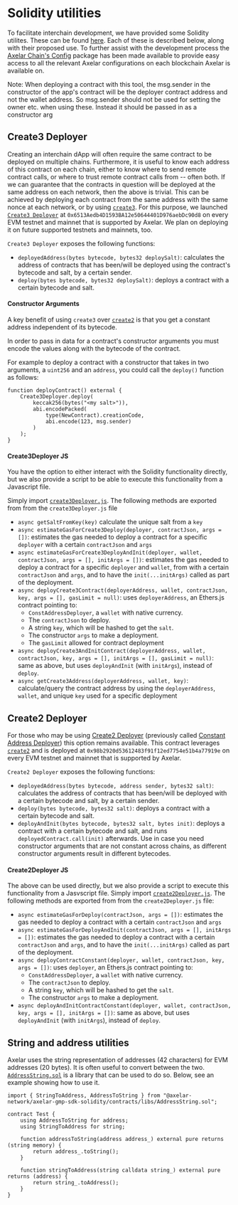 # Solidity utilities


To facilitate interchain development, we have provided some Solidity utilites. These can be found [here](https://github.com/axelarnetwork/axelar-gmp-sdk-solidity). Each of these is described below, along with their proposed use. To further assist with the development process the [Axelar Chain's Config](https://www.npmjs.com/package/@axelar-network/axelar-chains-config) package has been made available to provide easy access to all the relevant Axelar configurations on each blockchain Axelar is available on.

<Callout emoji="📝">
Note: When deploying a contract with this tool, the msg.sender in the constructor of the app's contract will be the deployer contract address and not the wallet address. So msg.sender should not be used for setting the owner etc. when using these. Instead it should be passed in as a constructor arg

</Callout>

## Create3 Deployer

Creating an interchain dApp will often require the same contract to be deployed on multiple chains.
Furthermore, it is useful to know each address of this contract on each chain, either to know where to send remote contract calls, or where to trust remote contract calls from -- often both.
If we can guarantee that the contracts in question will be deployed at the same address on each network, then the above is trivial.
This can be achieved by deploying each contract from the same address with the same nonce at each network, or by using [`create3`](https://github.com/axelarnetwork/axelar-gmp-sdk-solidity/blob/main/contracts/deploy/Create3.sol).
For this purpose, we launched [`Create3 Deployer`](https://github.com/axelarnetwork/axelar-gmp-sdk-solidity/blob/main/contracts/deploy/Create3Deployer.sol) at
`0x6513Aedb4D1593BA12e50644401D976aebDc90d8` on every EVM testnet and mainnet that is supported by Axelar.
We plan on deploying it on future supported testnets and mainnets, too.

`Create3 Deployer` exposes the following functions:

- `deployedAddress(bytes bytecode, bytes32 deploySalt)`: calculates the address of contracts that has been/will be deployed using the contract's bytecode and salt, by a certain sender.
- `deploy(bytes bytecode, bytes32 deploySalt)`: deploys a contract with a certain bytecode and salt.

#### Constructor Arguments

A key benefit of using `create3` over [`create2`](https://github.com/axelarnetwork/axelar-gmp-sdk-solidity/blob/main/contracts/deploy/Create2.sol) is that you get a constant address independent of its bytecode.

In order to pass in data for a contract's constructor arguments you must encode the values along with the bytecode of the contract.

For example to deploy a contract with a constructor that takes in two arguments, a `uint256` and an `address`, you could call the `deploy()` function as follows:

```
function deployContract() external {
    Create3Deployer.deploy(
        keccak256(bytes("<my salt>")),
        abi.encodePacked(
            type(NewContract).creationCode,
            abi.encode(123, msg.sender)
        )
    );
}
```

#### Create3Deployer JS

You have the option to either interact with the Solidity functionality directly, but we also provide a script to be able to execute this functionality from a Javascript file.

Simply import [`create3Deployer.js`](https://github.com/axelarnetwork/axelar-gmp-sdk-solidity/blob/main/scripts/create3Deployer.js). The following methods are exported from from the `create3Deployer.js` file

- `async getSaltFromKey(key)` calculate the unique salt from a `key`
- `async estimateGasForCreate3Deploy(deployer, contractJson, args = [])`: estimates the gas needed to deploy a contract for a specific `deployer` with a certain `contractJson` and `args`
- `async estimateGasForCreate3DeployAndInit(deployer, wallet, contractJson, args = [], initArgs = [])`: estimates the gas needed to deploy a contract for a specific `deployer` and `wallet`, from with a certain `contractJson` and `args`, and to have the `init(...initArgs)` called as part of the deployment.
- `async deployCreate3Contract(deployerAddress, wallet, contractJson, key, args = [], gasLimit = null)`: uses `deployerAddress`, an Ethers.js contract pointing to:
  - `ConstAddressDeployer`, a `wallet` with native currency.
  - The `contractJson` to deploy.
  - A string `key`, which will be hashed to get the `salt`.
  - The constructor `args` to make a deployment.
  - The `gasLimit` allowed for contract deployment
- `async deployCreate3AndInitContract(deployerAddress, wallet, contractJson, key, args = [], initArgs = [], gasLimit = null)`: same as above, but uses `deployAndInit` (with `initArgs`), instead of `deploy`.
- `async getCreate3Address(deployerAddress, wallet, key)`: calculate/query the contract address by using the `deployerAddress`, `wallet`, and unique `key` used for a specific deployment

## Create2 Deployer

For those who may be using [Create2 Deployer](https://github.com/axelarnetwork/axelar-gmp-sdk-solidity/blob/main/contracts/deploy/Create2Deployer.sol) (previously called [Constant Address Deployer](https://github.com/axelarnetwork/axelar-gmp-sdk-solidity/blob/main/contracts/deploy/ConstAddressDeployer.sol)) this option remains available. This contract leverages [`create2`](https://eips.ethereum.org/EIPS/eip-1014) and is deployed at `0x98b2920d53612483f91f12ed7754e51b4a77919e` on every EVM testnet and mainnet that is supported by Axelar.

`Create2 Deployer` exposes the following functions:

- `deployedAddress(bytes bytecode, address sender, bytes32 salt)`: calculates the address of contracts that has been/will be deployed with a certain bytecode and salt, by a certain sender.
- `deploy(bytes bytecode, bytes32 salt)`: deploys a contract with a certain bytecode and salt.
- `deployAndInit(bytes bytecode, bytes32 salt, bytes init)`: deploys a contract with a certain bytecode and salt, and runs `deployedContract.call(init)` afterwards. Use in case you need constructor arguments that are not constant across chains, as different constructor arguments result in different bytecodes.

#### Create2Deployer JS

The above can be used directly, but we also provide a script to execute this functionality from a Jasvscript file. Simply import [`create2Deployer.js`](https://github.com/axelarnetwork/axelar-gmp-sdk-solidity/blob/main/scripts/create2Deployer.js). The following methods are exported from from the `create2Deployer.js` file:

- `async estimateGasForDeploy(contractJson, args = [])`: estimates the gas needed to deploy a contract with a certain `contractJson` and `args`
- `async estimateGasForDeployAndInit(contractJson, args = [], initArgs = [])`: estimates the gas needed to deploy a contract with a certain `contractJson` and `args`, and to have the `init(...initArgs)` called as part of the deployment.
- `async deployContractConstant(deployer, wallet, contractJson, key, args = [])`: uses `deployer`, an Ethers.js contract pointing to:
  - `ConstAddressDeployer`, a `wallet` with native currency.
  - The `contractJson` to deploy.
  - A string `key`, which will be hashed to get the `salt`.
  - The constructor `args` to make a deployment.
- `async deployAndInitContractConstant(deployer, wallet, contractJson, key, args = [], initArgs = [])`: same as above, but uses `deployAndInit` (with `initArgs`), instead of `deploy`.

## String and address utilities

Axelar uses the string representation of addresses (42 characters) for EVM addresses (20 bytes). It is often useful to convert between the two. [`AddressString.sol`](https://github.com/axelarnetwork/axelar-gmp-sdk-solidity/blob/main/contracts/libs/AddressString.sol) is a library that can be used to do so. Below, see an example showing how to use it.

```solidity
import { StringToAddress, AddressToString } from "@axelar-network/axelar-gmp-sdk-solidity/contracts/libs/AddressString.sol";

contract Test {
    using AddressToString for address;
    using StringToAddress for string;

    function addressToString(address address_) external pure returns (string memory) {
        return address_.toString();
    }

    function stringToAddress(string calldata string_) external pure returns (address) {
        return string_.toAddress();
    }
}
```
